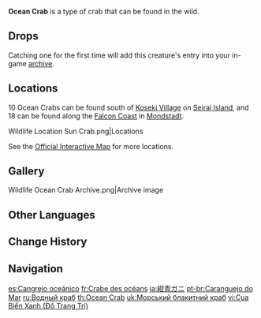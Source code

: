 {{About|the wildlife|the furnishing|Ocean Crab (Furnishing)}}
{{Wildlife Infobox
|image       = Ocean Crab Icon.png
|type        = Wildlife
|family      = Other Wildlife
|group       = Crabs
|location    = 
|description = A claw-snapping crab that can be found in various water bodies throughout Teyvat.<br>These crabs have blue-gray shells and are more docile and less prone to anger than other crab species. Their limbs, however, are of greater strength. Getting pinched by one of their claws is definitely going to hurt.
}}
'''Ocean Crab''' is a type of crab that can be found in the wild.

==Drops==
{{Card|Crab|1}}

Catching one for the first time will add this creature's entry into your in-game [[archive]].

==Locations==
10 Ocean Crabs can be found south of [[Koseki Village]] on [[Seirai Island]], and 18 can be found along the [[Falcon Coast]] in [[Mondstadt]].
<gallery>
Wildlife Location Sun Crab.png|Locations
</gallery>

See the [https://act.hoyolab.com/ys/app/interactive-map/index.html#/map/2?shown_types=282 Official Interactive Map] for more locations.

==Gallery==
<gallery>
Wildlife Ocean Crab Archive.png|Archive image
</gallery>

==Other Languages==
{{Other Languages
|en      = Ocean Crab
|zhs     = 海蓝蟹
|zhs_rm  = Hǎi Lán Xiè
|zht     = 海藍蟹
|zht_rm  = Hǎi Lán Xiè
|zh_tl   = Ocean Blue Crab
|ja      = 紺青ガニ
|ja_rm   = Konjou Gani
|ja_tl   = Prussian Blue Crab
|ko      = 블루크랩
|ko_rm   = Beullu-Keuraep
|ko_tl   = Blue Crab
|es      = Cangrejo oceánico
|es_tl   = Oceanic Crab
|fr      = Crabe des océans
|fr_tl   = Ocean Crab
|ru      = Водный краб
|ru_tl   = Water Crab
|th      = Ocean Crab
|vi      = Cua Biển Xanh
|vi_tl   = Blue Ocean Crab
|de      = Seekrebs
|de_tl   = Sea Crab
|id      = Ocean Crab
|pt      = Caranguejo do Mar
|pt_tl   = Sea Crab
|tr      = Okyanus Yengeci
|tr_tl   = Ocean Crab
|it      = Granchio oceanico
|it_tl   = 
}}

==Change History==
{{Change History|1.0}}

==Navigation==
{{Wildlife Navbox}}

[[es:Cangrejo oceánico]]
[[fr:Crabe des océans]]
[[ja:紺青ガニ]]
[[pt-br:Caranguejo do Mar]]
[[ru:Водный краб]]
[[th:Ocean Crab]]
[[uk:Морський блакитний краб]]
[[vi:Cua Biển Xanh (Đồ Trang Trí)]]